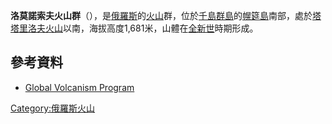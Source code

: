 {{coord|50.25|N|155.43|E|display=title|type:mountain}}

'''洛莫諾索夫火山群'''（{{lang-ru|Группа Ломоносова}}），是[[俄羅斯|俄羅斯]]的[[火山|火山]]群，位於[[千島群島|千島群島]]的[[幌筵島|幌筵島]]南部，處於[[塔塔里洛夫火山|塔塔里洛夫火山]]以南，海拔高度1,681米，山體在[[全新世|全新世]]時期形成。

==參考資料==
* [http://www.volcano.si.edu/world/volcano.cfm?vnum=0900-351 Global Volcanism Program] {{Wayback|url=http://www.volcano.si.edu/world/volcano.cfm?vnum=0900-351 |date=20201114004013 }}

{{Russia-geo-stub}}
[[Category:俄羅斯火山|Category:俄羅斯火山]]